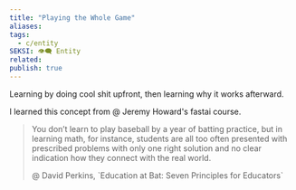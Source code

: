 ```yaml
---
title: "Playing the Whole Game"
aliases: 
tags:
  - c/entity
SEKSI: 👁️‍🗨️ Entity
related:
publish: true
---
```



Learning by doing cool shit upfront, then learning why it works afterward.

I learned this concept from <Link href="/c/-jeremy-howard" className="text-[var(--color-primary)] hover:underline hover:text-[var(--color-secondary)] transition-colors font-medium">@ Jeremy Howard</Link>'s fastai course.

> You don’t learn to play baseball by a year of batting practice, but in learning math, for instance, students are all too often presented with prescribed problems with only one right solution and no clear indication how they connect with the real world.
> <Link href="/c/-david-perkins" className="text-[var(--color-primary)] hover:underline hover:text-[var(--color-secondary)] transition-colors font-medium">@ David Perkins</Link>, `Education at Bat: Seven Principles for Educators`
